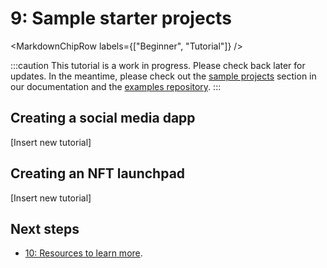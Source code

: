 
# 9: Sample starter projects

<MarkdownChipRow labels={["Beginner", "Tutorial"]} />

:::caution
This tutorial is a work in progress. Please check back later for updates.
In the meantime, please check out the [sample projects](/docs/samples/overview.mdx)
section in our documentation and the [examples repository](https://github.com/dfinity/examples/tree/master).
:::

## Creating a social media dapp

[Insert new tutorial]

## Creating an NFT launchpad

[Insert new tutorial]

## Next steps

- [10: Resources to learn more](/docs/current/tutorials/hackathon-prep-course/10-resources).